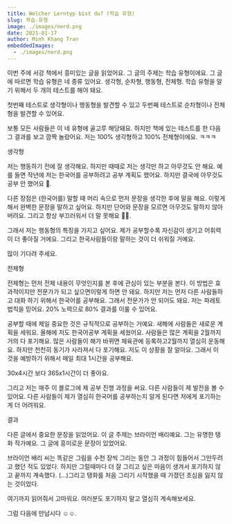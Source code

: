 ```yaml
---
title: Welcher Lerntyp bist du? (학습 유형)
slug: 학습-유형
image: ./images/nerd.png
date: 2021-01-17
author: Minh Khang Tran
embeddedImages:
  - ./images/nerd.png
---
```



<GatsbyImage
  image={getImage(props.embeddedImages[0])}
  alt={props.embeddedImages[0].name}
/>

이번 주에 서강 책에서 흥미있는 글을 읽었어요. 그 글의 주제는 학습 유형이에요. 그 글에 따르면 학습 유형은 네 종류 있어요. 생각형, 순차형, 행동형, 전체형. 학습 유형을 알기 위해서 두 개의 테스트를 해야 돼요.

첫번째 테스트로 생각형이나 행동형을 발견할 수 있고 두번째 테스트로 순차형이나 전체형을 발견할 수 있어요.

보통 모든 사람들은 이 네 유형에 골고루 해당돼요. 하지만 책에 있는 테스트를 한 다음 그 결과를 보고 깜짝 놀랐어요. 저는 100% 생각형하고 100% 전체형이에요. ㅋㅋㅋ

생각형

저는 행동하기 전에 잘 생각해요. 하지만 때때로 저는 생각만 하고 아무것도 안 해요. 예를 들면 작년에 저는 한국어를 공부하려고 공부 계획도 했어요. 하지만 결국에 아무것도 공부 안 했어요 🥲.

다른 장점은 (한국어를) 말할 때 머리 속으로 먼저 문장을 생각한 후에 말을 해요. 이렇게 해서 완벽한 문장을 말하고 싶어요. 하지만 단어와 문장을 모르면 아무것도 말하지 않아 버려요. 그리고 항상 부끄러워서 더 말 못해요 🥲🥲.

그래서 저는 행동형의 특징을 가지고 싶어요. 제가 공부할수록 자신감이 생기고 어휘력이 더 좋아질 거에요. 그리고 한국사람들이랑 말하는 것이 더 쉬워질 거예요.

많이 기다려 주세요.

전체형

전체형는 먼저 전체 내용이 무엇인지를 본 후에 관심이 있는 부분을 본다. 이 방법은 효과적이지만 전문가가 되고 싶으면이렇게 하면 안 돼요. 하지만 저는 먼저 다른 사람들하고 대화 하기 위해서 한국어를 공부해요. 그래서 전문가가 안 되어도 돼요. 저는 파레토 법칙을 믿어요. 20% 노력으로 80% 결과를 이룰 수 있어요.

공부할 때에 제일 중요한 것은 규칙적으로 공부하는 거예요. 새해에 사람들은 새로운 계획을 세워요. 올해에 저도 한국어공부 계획을 세웠어요. 사람들은 많은 계획을 2월까지 거의 다 포기해요. 많은 사람들이 해가 바뀌면 체육관에 등록하고2월까지 열심히 운동해요. 하지만 천천히 동기가 사라져서 다 포기해요. 저도 이 상황을 잘 알아요. 그래서 이 것을 예방하기 위해서 매일 최대 1시간을 공부해요.

30x4시간 보다 365x1시간이 더 좋아요.

그리고 저는 매주 이 블로그에 제 공부 진행 과정을 써요. 다른 사람들이 제 발전을 볼 수 있어요. 다른 사람들이 제가 열심히 한국어를 공부하는지 알게 된다면 저에게 포기하는 게 더 어려워요.

결과

다른 글에서 중요한 문장을 읽었어요. 이 글 주제는 브라이언 배리예요. 그는 유명한 탱화 작가예요. 그 글에 흥미로운 문장이 있었어요.

브라이언 배리 씨는 똑같은 그림을 수천 장씩 그리는 동안 그 과정이 힘들어서 그만두려고 했던 적도 있었다. 하지만 그럴때마다 더 잘 그리고 싶은 마음이 생겨서 포기하지 않고 끝까지 계속했다. (...)그리고 탱화를 처음 그리기 시작했을 때 가졌던 초심을 잃지 않는 것이었다.

여기까지 읽어줘서 고마워요. 여러분도 포기하지 말고 열심히 계속해보세요.

그럼 다음에 만납시다 ☺️☺️.
